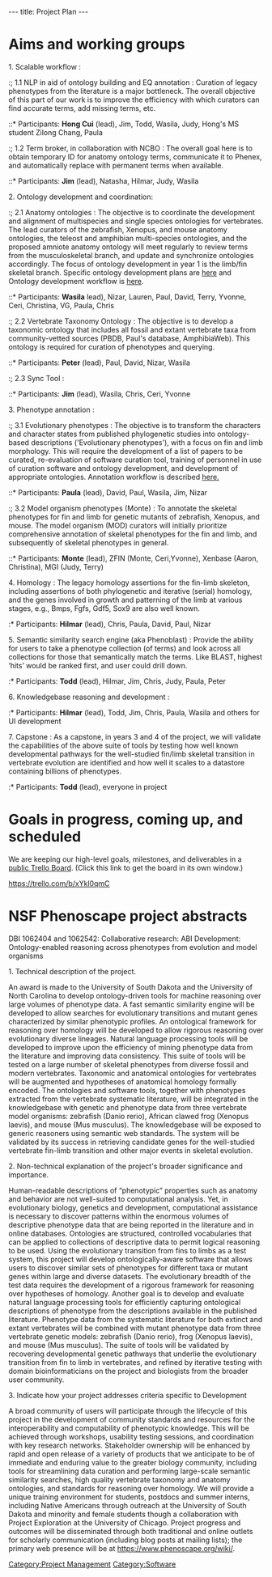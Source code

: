 ---
title: Project Plan
---

= Aims and working groups =

; 1. Scalable workflow :

:; 1.1 NLP in aid of ontology building and EQ annotation : Curation of legacy phenotypes from the literature is a major bottleneck. The overall objective of this part of our work is to improve the efficiency with which curators can find accurate terms, add missing terms, etc.
::* Participants: '''Hong Cui''' (lead), Jim, Todd, Wasila, Judy, Hong's MS student Zilong Chang, Paula

:; 1.2 Term broker, in collaboration with NCBO : The overall goal here is to obtain temporary ID for anatomy ontology terms, communicate it to Phenex, and automatically replace with permanent terms when available.
::* Participants: '''Jim''' (lead), Natasha, Hilmar, Judy, Wasila

; 2. Ontology development and coordination:

:; 2.1 Anatomy ontologies : The objective is to coordinate the development and alignment of multispecies and single species ontologies for vertebrates.  The lead curators of the zebrafish, Xenopus, and mouse anatomy ontologies, the teleost and amphibian multi-species ontologies, and the proposed amniote anatomy ontology will meet regularly to review terms from the musculoskeletal branch, and update and synchronize ontologies accordingly. The focus of ontology development in year 1 is the limb/fin skeletal branch. Specific ontology development plans are [[Ontologies | here]] and Ontology development workflow is [[Ontology workflow | here]].
::* Participants: '''Wasila''' lead), Nizar, Lauren, Paul, David, Terry, Yvonne, Ceri, Christina, VG, Paula, Chris

:; 2.2 Vertebrate Taxonomy Ontology : The objective is to develop a taxonomic ontology that includes all fossil and extant vertebrate taxa from community-vetted sources (PBDB, Paul's database, AmphibiaWeb).  This ontology is required for curation of phenotypes and querying.
::* Participants: '''Peter''' (lead), Paul, David, Nizar, Wasila

:; 2.3 Sync Tool :
::* Participants: '''Jim''' (lead), Wasila, Chris, Ceri, Yvonne

; 3. Phenotype annotation :

:; 3.1 Evolutionary phenotypes : The objective is to transform the characters and character states from published phylogenetic studies into ontology-based descriptions ('Evolutionary phenotypes'), with a focus on fin and limb morphology.  This will require the development of a list of papers to be curated, re-evaluation of software curation tool, training of personnel in use of curation software and ontology development, and development of appropriate ontologies. Annotation workflow is described [[Curation workflow | here.]]
::* Participants: '''Paula''' (lead), David, Paul, Wasila, Jim, Nizar

:; 3.2 Model organism phenotypes (Monte) : To annotate the skeletal phenotypes for fin and limb for genetic mutants of zebrafish, Xenopus, and mouse. The model organism (MOD) curators will initially prioritize comprehensive annotation of skeletal phenotypes for the fin and limb, and subsequently of skeletal phenotypes in general.
::* Participants: '''Monte''' (lead), ZFIN (Monte, Ceri,Yvonne), Xenbase (Aaron, Christina), MGI (Judy, Terry)

; 4. Homology : The legacy homology assertions for the fin-limb skeleton, including assertions of both phylogenetic and iterative (serial) homology, and the genes involved in growth and patterning of the limb at various stages, e.g., Bmps, Fgfs, Gdf5, Sox9 are also well known.
:* Participants: '''Hilmar''' (lead), Chris, Paula, David, Paul, Nizar

; 5. Semantic similarity search engine (aka Phenoblast) : Provide the ability for users to take a phenotype collection (of terms) and look across all collections for those that semantically match the terms. Like BLAST, highest ‘hits’ would be ranked first, and user could drill down.
:* Participants: '''Todd''' (lead), Hilmar, Jim, Chris, Judy, Paula, Peter

; 6. Knowledgebase reasoning and development :
:* Participants: '''Hilmar''' (lead), Todd, Jim, Chris, Paula, Wasila and others for UI development

; 7. Capstone : As a capstone, in years 3 and 4 of the project, we will validate the capabilities of the above suite of tools by testing how well known developmental pathways for the well-studied fin/limb skeletal transition in vertebrate evolution are identified and how well it scales to a datastore containing billions of phenotypes.
:* Participants: '''Todd''' (lead), everyone in project

= Goals in progress, coming up, and scheduled =

We are keeping our high-level goals, milestones, and deliverables in a [https://trello.com/b/xYkl0qmC public Trello Board]. (Click this link to get the board in its own window.)

<embedurl>https://trello.com/b/xYkl0qmC</embedurl>

= NSF Phenoscape project abstracts =
DBI 1062404 and 1062542: Collaborative research: ABI Development: Ontology-enabled reasoning across phenotypes from evolution and model organisms

1. Technical description of the project.

An award is made to the University of South Dakota and the University of North Carolina to develop ontology-driven tools for machine reasoning over large volumes of phenotype data.  A fast semantic similarity engine will be developed to allow searches for evolutionary transitions and mutant genes characterized by similar phenotypic profiles.  An ontological framework for reasoning over homology will be developed to allow rigorous reasoning over evolutionary diverse lineages.  Natural language processing tools will be developed to improve upon the efficiency of mining phenotype data from the literature and improving data consistency. This suite of tools will be tested on a large number of skeletal phenotypes from diverse fossil and modern vertebrates.  Taxonomic and anatomical ontologies for vertebrates will be augmented and hypotheses of anatomical homology formally encoded.  The ontologies and software tools, together with phenotypes extracted from the vertebrate systematic literature, will be integrated in the knowledgebase with genetic and phenotype data from three vertebrate model organisms: zebrafish (Danio rerio),  African clawed frog (Xenopus laevis), and mouse (Mus musculus).  The knowledgebase will be exposed to generic reasoners using semantic web standards.  The system will be validated by its success in retrieving candidate genes for the well-studied vertebrate fin-limb transition and other major events in skeletal evolution.

2. Non-technical explanation of the project's broader significance and importance.

Human-readable descriptions of “phenotypic” properties such as anatomy and behavior are not well-suited to computational analysis.  Yet, in evolutionary biology, genetics and development, computational assistance is necessary to discover patterns within the enormous volumes of descriptive phenotype data that are being reported in the literature and in online databases.  Ontologies are structured, controlled vocabularies that can be applied to collections of descriptive data to permit logical reasoning to be used. Using the evolutionary transition from fins to limbs as a test system, this project will develop ontologically-aware software that allows users to discover similar sets of phenotypes for different taxa or mutant genes within large and diverse datasets.  The evolutionary breadth of the test data requires the development of a rigorous framework for reasoning over hypotheses of homology.  Another goal is to develop and evaluate natural language processing tools for efficiently capturing ontological descriptions of phenotype from the descriptions available in the published literature. Phenotype data from the systematic literature for both extinct and extant vertebrates will be combined with mutant phenotype data from three vertebrate genetic models: zebrafish (Danio rerio), frog (Xenopus laevis), and mouse (Mus musculus).   The suite of tools will be validated by recovering developmental genetic pathways that underlie the evolutionary transition from fin to limb in vertebrates, and refined by iterative testing with domain bioinformaticians on the project and biologists from the broader user community.

3. Indicate how your project addresses criteria specific to Development

A broad community of users will participate through the lifecycle of this project in the development of community standards and resources for the interoperability and computability of phenotypic knowledge. This will be achieved through workshops, usability testing sessions, and coordination with key research networks.  Stakeholder ownership will be enhanced by rapid and open release of a variety of products that we anticipate to be of immediate and enduring value to the greater biology community, including tools for streamlining data curation and performing large-scale semantic similarity searches, high quality vertebrate taxonomy and anatomy ontologies, and standards for reasoning over homology.   We will provide a unique training environment for students, postdocs and summer interns, including Native Americans through outreach at the University of South Dakota and minority and female students though a collaboration with Project Exploration at the University of Chicago.  Project progress and outcomes will be disseminated through both traditional and online outlets for scholarly communication (including blog posts at mailing lists); the primary web presence will be at https://www.phenoscape.org/wiki/.

[[Category:Project Management]]
[[Category:Software]]